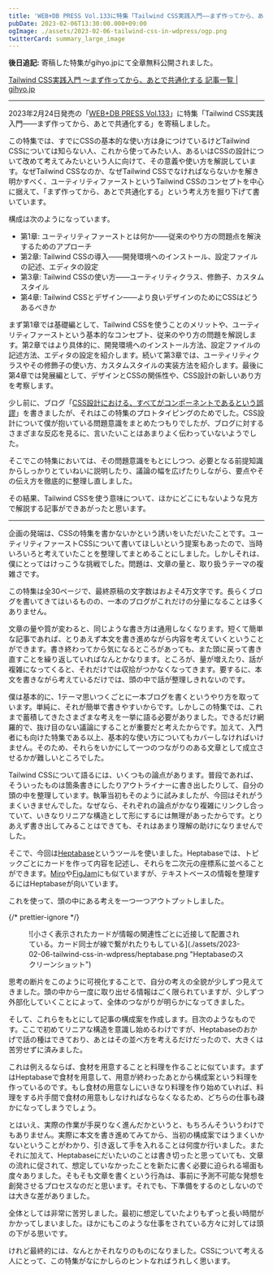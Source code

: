 ```yaml
---
title: 'WEB+DB PRESS Vol.133に特集「Tailwind CSS実践入門——まず作ってから、あとで共通化する」を寄稿しました #wdpress'
pubDate: 2023-02-06T13:30:00.000+09:00
ogImage: ./assets/2023-02-06-tailwind-css-in-wdpress/ogp.png
twitterCard: summary_large_image
---
```



**後日追記:** 寄稿した特集がgihyo.jpにて全章無料公開されました。

[Tailwind CSS実践入門 ～まず作ってから、あとで共通化する 記事一覧 | gihyo.jp](https://gihyo.jp/list/group/Tailwind-CSS%E5%AE%9F%E8%B7%B5%E5%85%A5%E9%96%80-%EF%BD%9E%E3%81%BE%E3%81%9A%E4%BD%9C%E3%81%A3%E3%81%A6%E3%81%8B%E3%82%89-%E3%81%82%E3%81%A8%E3%81%A7%E5%85%B1%E9%80%9A%E5%8C%96%E3%81%99%E3%82%8B)

---

2023年2月24日発売の「[WEB+DB PRESS Vol.133](https://gihyo.jp/magazine/wdpress/archive/2023/vol133)」に特集「Tailwind CSS実践入門&mdash;&mdash;まず作ってから、あとで共通化する」を寄稿しました。

<Tweet id="https://x.com/wdpress/status/1622416916987129857" />

この特集では、すでにCSSの基本的な使い方は身につけているけどTailwind CSSについては知らない人、これから使ってみたい人、あるいはCSSの設計について改めて考えてみたいという人に向けて、その意義や使い方を解説しています。なぜTailwind CSSなのか、なぜTailwind CSSでなければならないかを解き明かすべく、ユーティリティファーストというTailwind CSSのコンセプトを中心に据えて、「まず作ってから、あとで共通化する」という考え方を掘り下げて書いています。

構成は次のようになっています。

- 第1章: ユーティリティファーストとは何か&mdash;&mdash;従来のやり方の問題点を解決するためのアプローチ
- 第2章: Tailwind CSSの導入&mdash;&mdash;開発環境へのインストール、設定ファイルの記述、エディタの設定
- 第3章: Tailwind CSSの使い方&mdash;&mdash;ユーティリティクラス、修飾子、カスタムスタイル
- 第4章: Tailwind CSSとデザイン&mdash;&mdash;より良いデザインのためにCSSはどうあるべきか

まず第1章では基礎編として、Tailwind CSSを使うことのメリットや、ユーティリティファーストという基本的なコンセプト、従来のやり方の問題を解説します。第2章ではより具体的に、開発環境へのインストール方法、設定ファイルの記述方法、エディタの設定を紹介します。続いて第3章では、ユーティリティクラスやその修飾子の使い方、カスタムスタイルの実装方法を紹介します。最後に第4章では発展編として、デザインとCSSの関係性や、CSS設計の新しいあり方を考察します。

少し前に、ブログ「[CSS設計における、すべてがコンポーネントであるという誤謬](/2022-06-11-css-components)」を書きましたが、それはこの特集のプロトタイピングのためでした。CSS設計について僕が抱いている問題意識をまとめたつもりでしたが、ブログに対するさまざまな反応を見るに、言いたいことはあまりよく伝わっていないようでした。

そこでこの特集においては、その問題意識をもとにしつつ、必要となる前提知識からしっかりとていねいに説明したり、議論の幅を広げたりしながら、要点やその伝え方を徹底的に整理し直しました。

その結果、Tailwind CSSを使う意味について、ほかにどこにもないような見方で解説する記事ができあがったと思います。

---

企画の発端は、CSSの特集を書かないかという誘いをいただいたことです。ユーティリティファーストCSSについて書いてほしいという提案もあったので、当時いろいろと考えていたことを整理してまとめることにしました。しかしそれは、僕にとってはけっこうな挑戦でした。問題は、文章の量と、取り扱うテーマの複雑さです。

この特集は全30ページで、最終原稿の文字数はおよそ4万文字です。長らくブログを書いてきてはいるものの、一本のブログがこれだけの分量になることは多くありません。

文章の量や質が変わると、同じような書き方は通用しなくなります。短くて簡単な記事であれば、とりあえず本文を書き進めながら内容を考えていくということができます。書き終わってから気になるところがあっても、また頭に戻って書き直すことを繰り返していればなんとかなります。ところが、量が増えたり、話が複雑になってくると、それだけでは収拾がつかなくなってきます。要するに、本文を書きながら考えているだけでは、頭の中で話が整理しきれないのです。

僕は基本的に、1テーマ思いつくごとに一本ブログを書くというやり方を取っています。単純に、それが簡単で書きやすいからです。しかしこの特集では、これまで蓄積してきたさまざまな考えを一挙に語る必要がありました。できるだけ網羅的で、抜け目のない議論にすることが重要だと考えたからです。加えて、入門者にも向けた特集である以上、基本的な使い方についてもカバーしなければいけません。そのため、それらをいかにして一つのつながりのある文章として成立させるかが難しいところでした。

Tailwind CSSについて語るには、いくつもの論点があります。普段であれば、そういったものは箇条書きにしたりアウトライナーに書き出したりして、自分の頭の中を整理しています。執筆当初もそのように試みましたが、今回はそれがうまくいきませんでした。なぜなら、それぞれの論点がかなり複雑にリンクし合っていて、いきなりリニアな構造として形にするには無理があったからです。とりあえず書き出してみることはできても、それはあまり理解の助けになりませんでした。

そこで、今回は[Heptabase](https://heptabase.com/)というツールを使いました。Heptabaseでは、トピックごとにカードを作って内容を記述し、それらを二次元の座標系に並べることができます。[Miro](https://miro.com/ja/)や[FigJam](https://www.figma.com/ja/figjam/)にも似ていますが、テキストベースの情報を整理するにはHeptabaseが向いています。

これを使って、頭の中にある考えを一つ一つアウトプットしました。

{/* prettier-ignore */}
<figure>![小さく表示されたカードが情報の関連性ごとに近接して配置されている。カード同士が線で繋がれたりもしている](./assets/2023-02-06-tailwind-css-in-wdpress/heptabase.png "Heptabaseのスクリーンショット")</figure>

思考の断片をこのように可視化することで、自分の考えの全貌が少しずつ見えてきました。頭の中から一度に取り出せる情報はごく限られていますが、少しずつ外部化していくことによって、全体のつながりが明らかになってきました。

そして、これらをもとにして記事の構成案を作成します。目次のようなものです。ここで初めてリニアな構造を意識し始めるわけですが、Heptabaseのおかげで話の種はできており、あとはその並べ方を考えるだけだったので、大きくは苦労せずに済みました。

これは例えるならば、食材を用意することと料理を作ることに似ています。まずはHeptabaseで食材を用意して、用意が終わったあとから構成案という料理を作っているのです。もし食材の用意なしにいきなり料理を作り始めていれば、料理をする片手間で食材の用意もしなければならなくなるため、どちらの仕事も疎かになってしまうでしょう。

とはいえ、実際の作業が手戻りなく進んだかというと、もちろんそういうわけでもありません。実際に本文を書き進めてみてから、当初の構成案ではうまくいかないということがわかり、引き返して手を入れることは何度か行いました。またそれに加えて、Heptabaseにだいたいのことは書き切ったと思っていても、文章の流れに促されて、想定していなかったことを新たに書く必要に迫られる場面も度々ありました。そもそも文章を書くという行為は、事前に予測不可能な発想を創発させるプロセスなのだと思います。それでも、下準備をするのとしないのでは大きな差がありました。

全体としては非常に苦労しました。最初に想定していたよりもずっと長い時間がかかってしまいました。ほかにもこのような仕事をされている方々に対しては頭の下がる思いです。

けれど最終的には、なんとかそれなりのものになりました。CSSについて考える人にとって、この特集がなにかしらのヒントなればうれしく思います。
